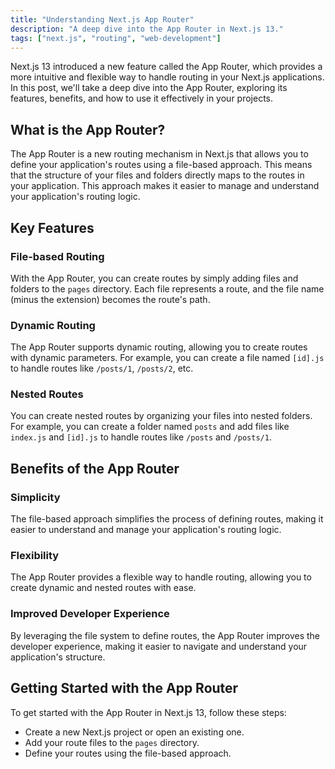 ```yaml
---
title: "Understanding Next.js App Router"
description: "A deep dive into the App Router in Next.js 13."
tags: ["next.js", "routing", "web-development"]
---
```


Next.js 13 introduced a new feature called the App Router, which provides a more intuitive and flexible way to handle routing in your Next.js applications. In this post, we'll take a deep dive into the App Router, exploring its features, benefits, and how to use it effectively in your projects.

## What is the App Router?

The App Router is a new routing mechanism in Next.js that allows you to define your application's routes using a file-based approach. This means that the structure of your files and folders directly maps to the routes in your application. This approach makes it easier to manage and understand your application's routing logic.

## Key Features

### File-based Routing

With the App Router, you can create routes by simply adding files and folders to the `pages` directory. Each file represents a route, and the file name (minus the extension) becomes the route's path.

### Dynamic Routing

The App Router supports dynamic routing, allowing you to create routes with dynamic parameters. For example, you can create a file named `[id].js` to handle routes like `/posts/1`, `/posts/2`, etc.

### Nested Routes

You can create nested routes by organizing your files into nested folders. For example, you can create a folder named `posts` and add files like `index.js` and `[id].js` to handle routes like `/posts` and `/posts/1`.

## Benefits of the App Router

### Simplicity

The file-based approach simplifies the process of defining routes, making it easier to understand and manage your application's routing logic.

### Flexibility

The App Router provides a flexible way to handle routing, allowing you to create dynamic and nested routes with ease.

### Improved Developer Experience

By leveraging the file system to define routes, the App Router improves the developer experience, making it easier to navigate and understand your application's structure.

## Getting Started with the App Router

To get started with the App Router in Next.js 13, follow these steps:

  - Create a new Next.js project or open an existing one.
  - Add your route files to the `pages` directory.
  - Define your routes using the file-based approach.